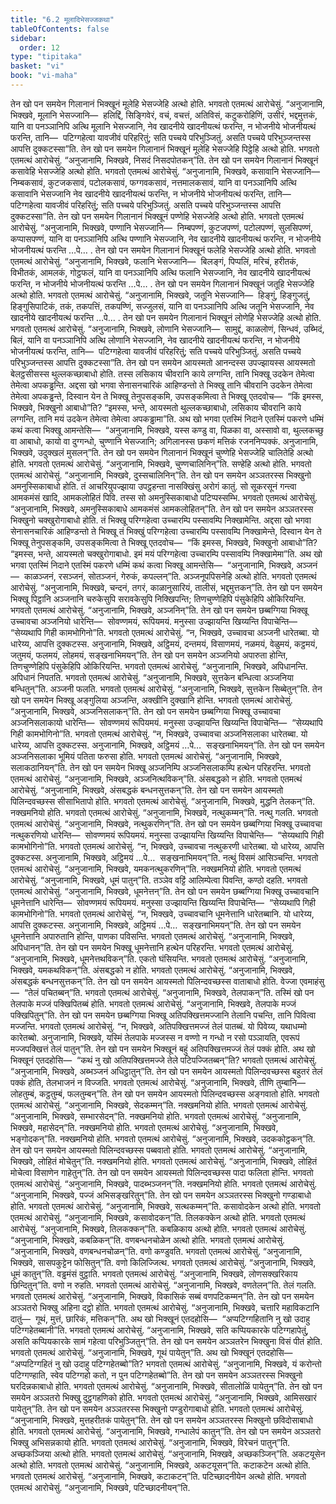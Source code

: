 ```yaml
---
title: "6.2 मूलादिभेसज्जकथा"
tableOfContents: false
sidebar:
  order: 12
type: "tipitaka"
basket: "vi"
book: "vi-maha"
---
```



<DynamicBreadcrumb />

<Division number="263" book="vi-maha">

<Paragraph number="1203" book="vi-maha">
तेन खो पन समयेन गिलानानं भिक्खूनं मूलेहि भेसज्जेहि अत्थो होति. भगवतो एतमत्थं आरोचेसुं. “अनुजानामि, भिक्खवे, मूलानि भेसज्जानि—  हलिद्दिं, सिङ्गिवेरं, वचं, वचत्तं, अतिविसं, कटुकरोहिणिं, उसीरं, भद्दमुत्तकं, यानि वा पनञ्ञानिपि अत्थि मूलानि भेसज्जानि, नेव खादनीये खादनीयत्थं फरन्ति, न भोजनीये भोजनीयत्थं फरन्ति, तानि—  पटिग्गहेत्वा यावजीवं परिहरितुं; सति पच्चये परिभुञ्जितुं. असति पच्चये परिभुञ्जन्तस्स आपत्ति दुक्कटस्सा”ति.
</Paragraph>

<Paragraph number="1204" book="vi-maha">
तेन खो पन समयेन गिलानानं भिक्खूनं मूलेहि भेसज्जेहि पिट्ठेहि अत्थो होति. भगवतो एतमत्थं आरोचेसुं. “अनुजानामि, भिक्खवे, निसदं निसदपोतकन्”ति.
</Paragraph>

<Paragraph number="1205" book="vi-maha">
तेन खो पन समयेन गिलानानं भिक्खूनं कसावेहि भेसज्जेहि अत्थो होति. भगवतो एतमत्थं आरोचेसुं. “अनुजानामि, भिक्खवे, कसावानि भेसज्जानि—  निम्बकसावं, कुटजकसावं, पटोलकसावं, फग्गवकसावं, नत्तमालकसावं, यानि वा पनञ्ञानिपि अत्थि कसावानि भेसज्जानि नेव खादनीये खादनीयत्थं फरन्ति, न भोजनीये भोजनीयत्थं फरन्ति, तानि—  पटिग्गहेत्वा यावजीवं परिहरितुं; सति पच्चये परिभुञ्जितुं. असति पच्चये परिभुञ्जन्तस्स आपत्ति दुक्कटस्सा”ति.
</Paragraph>

<Paragraph number="1206" book="vi-maha">
तेन खो पन समयेन गिलानानं भिक्खूनं पण्णेहि भेसज्जेहि अत्थो होति. भगवतो एतमत्थं आरोचेसुं. “अनुजानामि, भिक्खवे, पण्णानि भेसज्जानि—  निम्बपण्णं, कुटजपण्णं, पटोलपण्णं, सुलसिपण्णं, कप्पासपण्णं, यानि वा पनञ्ञानिपि अत्थि पण्णानि भेसज्जानि, नेव खादनीये खादनीयत्थं फरन्ति, न भोजनीये भोजनीयत्थं फरन्ति …पे… .
</Paragraph>

<Paragraph number="1207" book="vi-maha">
तेन खो पन समयेन गिलानानं भिक्खूनं फलेहि भेसज्जेहि अत्थो होति. भगवतो एतमत्थं आरोचेसुं. “अनुजानामि, भिक्खवे, फलानि भेसज्जानि—  बिलङ्गं, पिप्पलिं, मरिचं, हरीतकं, विभीतकं, आमलकं, गोट्ठफलं, यानि वा पनञ्ञानिपि अत्थि फलानि भेसज्जानि, नेव खादनीये खादनीयत्थं फरन्ति, न भोजनीये भोजनीयत्थं फरन्ति …पे… .
</Paragraph>

<Paragraph number="1208" book="vi-maha">
तेन खो पन समयेन गिलानानं भिक्खूनं जतूहि भेसज्जेहि अत्थो होति. भगवतो एतमत्थं आरोचेसुं. “अनुजानामि, भिक्खवे, जतूनि भेसज्जानि—  हिङ्गुं, हिङ्गुजतुं, हिङ्गुसिपाटिकं, तकं, तकपत्तिं, तकपण्णिं, सज्जुलसं, यानि वा पनञ्ञानिपि अत्थि जतूनि भेसज्जानि, नेव खादनीये खादनीयत्थं फरन्ति …पे… .
</Paragraph>

<Paragraph number="1209" book="vi-maha">
तेन खो पन समयेन गिलानानं भिक्खूनं लोणेहि भेसज्जेहि अत्थो होति. भगवतो एतमत्थं आरोचेसुं. “अनुजानामि, भिक्खवे, लोणानि भेसज्जानि—  सामुद्दं, काळलोणं, सिन्धवं, उब्भिदं, बिलं, यानि वा पनञ्ञानिपि अत्थि लोणानि भेसज्जानि, नेव खादनीये खादनीयत्थं फरन्ति, न भोजनीये भोजनीयत्थं फरन्ति, तानि—  पटिग्गहेत्वा यावजीवं परिहरितुं; सति पच्चये परिभुञ्जितुं. असति पच्चये परिभुञ्जन्तस्स आपत्ति दुक्कटस्सा”ति.
</Paragraph>

</Division>
<Division number="264" book="vi-maha">

<Paragraph number="1210" book="vi-maha">
तेन खो पन समयेन आयस्मतो आनन्दस्स उपज्झायस्स आयस्मतो बेलट्ठसीसस्स थुल्लकच्छाबाधो होति. तस्स लसिकाय चीवरानि काये लग्गन्ति, तानि भिक्खू उदकेन तेमेत्वा तेमेत्वा अपकड्ढन्ति. अद्दसा खो भगवा सेनासनचारिकं आहिण्डन्तो ते भिक्खू तानि चीवरानि उदकेन तेमेत्वा तेमेत्वा अपकड्ढन्ते, दिस्वान येन ते भिक्खू तेनुपसङ्कमि, उपसङ्कमित्वा ते भिक्खू एतदवोच—  “किं इमस्स, भिक्खवे, भिक्खुनो आबाधो”ति? “इमस्स, भन्ते, आयस्मतो थुल्लकच्छाबाधो, लसिकाय चीवरानि काये लग्गन्ति, तानि मयं उदकेन तेमेत्वा तेमेत्वा अपकड्ढामा”ति. अथ खो भगवा एतस्मिं निदाने एतस्मिं पकरणे धम्मिं कथं कत्वा भिक्खू आमन्तेसि—  “अनुजानामि, भिक्खवे, यस्स कण्डु वा, पिळका वा, अस्सावो वा, थुल्लकच्छु वा आबाधो, कायो वा दुग्गन्धो, चुण्णानि भेसज्जानि; अगिलानस्स छकणं मत्तिकं रजननिप्पक्कं. अनुजानामि, भिक्खवे, उदुक्खलं मुसलन्”ति.
</Paragraph>

<Paragraph number="1211" book="vi-maha">
तेन खो पन समयेन गिलानानं भिक्खूनं चुण्णेहि भेसज्जेहि चालितेहि अत्थो होति. भगवतो एतमत्थं आरोचेसुं. “अनुजानामि, भिक्खवे, चुण्णचालिनिन्”ति. सण्हेहि अत्थो होति. भगवतो एतमत्थं आरोचेसुं. “अनुजानामि, भिक्खवे, दुस्सचालिनिन्”ति.
</Paragraph>

<Paragraph number="1212" book="vi-maha">
तेन खो पन समयेन अञ्ञतरस्स भिक्खुनो अमनुस्सिकाबाधो होति. तं आचरियुपज्झाया उपट्ठहन्ता नासक्खिंसु अरोगं कातुं. सो सूकरसूनं गन्त्वा आमकमंसं खादि, आमकलोहितं पिवि. तस्स सो अमनुस्सिकाबाधो पटिप्पस्सम्भि. भगवतो एतमत्थं आरोचेसुं. “अनुजानामि, भिक्खवे, अमनुस्सिकाबाधे आमकमंसं आमकलोहितन्”ति.
</Paragraph>

</Division>
<Division number="265" book="vi-maha">

<Paragraph number="1213" book="vi-maha">
तेन खो पन समयेन अञ्ञतरस्स भिक्खुनो चक्खुरोगाबाधो होति. तं भिक्खू परिग्गहेत्वा उच्चारम्पि पस्सावम्पि निक्खामेन्ति. अद्दसा खो भगवा सेनासनचारिकं आहिण्डन्तो ते भिक्खू तं भिक्खुं परिग्गहेत्वा उच्चारम्पि पस्सावम्पि निक्खामेन्ते, दिस्वान येन ते भिक्खू तेनुपसङ्कमि, उपसङ्कमित्वा ते भिक्खू एतदवोच—  “किं इमस्स, भिक्खवे, भिक्खुनो आबाधो”ति? “इमस्स, भन्ते, आयस्मतो चक्खुरोगाबाधो. इमं मयं परिग्गहेत्वा उच्चारम्पि पस्सावम्पि निक्खामेमा”ति. अथ खो भगवा एतस्मिं निदाने एतस्मिं पकरणे धम्मिं कथं कत्वा भिक्खू आमन्तेसि—  “अनुजानामि, भिक्खवे, अञ्जनं—  काळञ्जनं, रसञ्जनं, सोतञ्जनं, गेरुकं, कपल्लन्”ति. अञ्जनूपपिसनेहि अत्थो होति. भगवतो एतमत्थं आरोचेसुं. “अनुजानामि, भिक्खवे, चन्दनं, तगरं, काळानुसारियं, तालीसं, भद्दमुत्तकन्”ति. तेन खो पन समयेन भिक्खू पिट्ठानि अञ्जनानि चरुकेसुपि सरावकेसुपि निक्खिपन्ति; तिणचुण्णेहिपि पंसुकेहिपि ओकिरियन्ति. भगवतो एतमत्थं आरोचेसुं. “अनुजानामि, भिक्खवे, अञ्जनिन्”ति.
</Paragraph>

<Paragraph number="1214" book="vi-maha">
तेन खो पन समयेन छब्बग्गिया भिक्खू उच्चावचा अञ्जनियो धारेन्ति—  सोवण्णमयं, रूपियमयं. मनुस्सा उज्झायन्ति खिय्यन्ति विपाचेन्ति—  “सेय्यथापि गिही कामभोगिनो”ति. भगवतो एतमत्थं आरोचेसुं. “न, भिक्खवे, उच्चावचा अञ्जनी धारेतब्बा. यो धारेय्य, आपत्ति दुक्कटस्स. अनुजानामि, भिक्खवे, अट्ठिमयं, दन्तमयं, विसाणमयं, नळमयं, वेळुमयं, कट्ठमयं, जतुमयं, फलमयं, लोहमयं, सङ्खनाभिमयन्”ति.
</Paragraph>

<Paragraph number="1215" book="vi-maha">
तेन खो पन समयेन अञ्जनियो अपारुता होन्ति, तिणचुण्णेहिपि पंसुकेहिपि ओकिरियन्ति. भगवतो एतमत्थं आरोचेसुं. “अनुजानामि, भिक्खवे, अपिधानन्ति. अपिधानं निपतति. भगवतो एतमत्थं आरोचेसुं. “अनुजानामि, भिक्खवे, सुत्तकेन बन्धित्वा अञ्जनिया बन्धितुन्”ति. अञ्जनी फलति. भगवतो एतमत्थं आरोचेसुं. “अनुजानामि, भिक्खवे, सुत्तकेन सिब्बेतुन्”ति.
</Paragraph>

<Paragraph number="1216" book="vi-maha">
तेन खो पन समयेन भिक्खू अङ्गुलिया अञ्जन्ति, अक्खीनि दुक्खानि होन्ति. भगवतो एतमत्थं आरोचेसुं. “अनुजानामि, भिक्खवे, अञ्जनिसलाकन्”ति.
</Paragraph>

<Paragraph number="1217" book="vi-maha">
तेन खो पन समयेन छब्बग्गिया भिक्खू उच्चावचा अञ्जनिसलाकायो धारेन्ति—  सोवण्णमयं रूपियमयं. मनुस्सा उज्झायन्ति खिय्यन्ति विपाचेन्ति—  “सेय्यथापि गिही कामभोगिनो”ति. भगवतो एतमत्थं आरोचेसुं. “न, भिक्खवे, उच्चावचा अञ्जनिसलाका धारेतब्बा. यो धारेय्य, आपत्ति दुक्कटस्स. अनुजानामि, भिक्खवे, अट्ठिमयं …पे…  सङ्खनाभिमयन्”ति.
</Paragraph>

<Paragraph number="1218" book="vi-maha">
तेन खो पन समयेन अञ्जनिसलाका भूमियं पतिता फरुसा होति. भगवतो एतमत्थं आरोचेसुं. “अनुजानामि, भिक्खवे, सलाकठानियन्”ति.
</Paragraph>

<Paragraph number="1219" book="vi-maha">
तेन खो पन समयेन भिक्खू अञ्जनिम्पि अञ्जनिसलाकम्पि हत्थेन परिहरन्ति. भगवतो एतमत्थं आरोचेसुं. “अनुजानामि, भिक्खवे, अञ्जनित्थविकन्”ति. अंसबद्धको न होति. भगवतो एतमत्थं आरोचेसुं. “अनुजानामि, भिक्खवे, अंसबद्धकं बन्धनसुत्तकन्”ति.
</Paragraph>

</Division>
<Division number="266" book="vi-maha">

<Paragraph number="1220" book="vi-maha">
तेन खो पन समयेन आयस्मतो पिलिन्दवच्छस्स सीसाभितापो होति. भगवतो एतमत्थं आरोचेसुं. “अनुजानामि, भिक्खवे, मुद्धनि तेलकन्”ति. नक्खमनियो होति. भगवतो एतमत्थं आरोचेसुं. “अनुजानामि, भिक्खवे, नत्थुकम्मन्”ति. नत्थु गलति. भगवतो एतमत्थं आरोचेसुं. “अनुजानामि, भिक्खवे, नत्थुकरणिन्”ति.
</Paragraph>

<Paragraph number="1221" book="vi-maha">
तेन खो पन समयेन छब्बग्गिया भिक्खू उच्चावचा नत्थुकरणियो धारेन्ति—  सोवण्णमयं रूपियमयं. मनुस्सा उज्झायन्ति खिय्यन्ति विपाचेन्ति—  “सेय्यथापि गिही कामभोगिनो”ति. भगवतो एतमत्थं आरोचेसुं. “न, भिक्खवे, उच्चावचा नत्थुकरणी धारेतब्बा. यो धारेय्य, आपत्ति दुक्कटस्स. अनुजानामि, भिक्खवे, अट्ठिमयं …पे…  सङ्खनाभिमयन्”ति. नत्थुं विसमं आसिञ्चन्ति. भगवतो एतमत्थं आरोचेसुं. “अनुजानामि, भिक्खवे, यमकनत्थुकरणिन्”ति. नक्खमनियो होति. भगवतो एतमत्थं आरोचेसुं. “अनुजानामि, भिक्खवे, धूमं पातुन्”ति. तञ्ञेव वट्टिं आलिम्पेत्वा पिवन्ति, कण्ठो दहति. भगवतो एतमत्थं आरोचेसुं. “अनुजानामि, भिक्खवे, धूमनेत्तन्”ति.
</Paragraph>

<Paragraph number="1222" book="vi-maha">
तेन खो पन समयेन छब्बग्गिया भिक्खू उच्चावचानि धूमनेत्तानि धारेन्ति—  सोवण्णमयं रूपियमयं. मनुस्सा उज्झायन्ति खिय्यन्ति विपाचेन्ति—  “सेय्यथापि गिही कामभोगिनो”ति. भगवतो एतमत्थं आरोचेसुं. “न, भिक्खवे, उच्चावचानि धूमनेत्तानि धारेतब्बानि. यो धारेय्य, आपत्ति दुक्कटस्स. अनुजानामि, भिक्खवे, अट्ठिमयं …पे…  सङ्खनाभिमयन्”ति.
</Paragraph>

<Paragraph number="1223" book="vi-maha">
तेन खो पन समयेन धूमनेत्तानि अपारुतानि होन्ति, पाणका पविसन्ति. भगवतो एतमत्थं आरोचेसुं. “अनुजानामि, भिक्खवे, अपिधानन्”ति.
</Paragraph>

<Paragraph number="1224" book="vi-maha">
तेन खो पन समयेन भिक्खू धूमनेत्तानि हत्थेन परिहरन्ति. भगवतो एतमत्थं आरोचेसुं. “अनुजानामि, भिक्खवे, धूमनेत्तथविकन्”ति. एकतो घंसियन्ति. भगवतो एतमत्थं आरोचेसुं. “अनुजानामि, भिक्खवे, यमकथविकन्”ति. अंसबद्धको न होति. भगवतो एतमत्थं आरोचेसुं. “अनुजानामि, भिक्खवे, अंसबद्धकं बन्धनसुत्तकन्”ति.
</Paragraph>

</Division>
<Division number="267" book="vi-maha">

<Paragraph number="1225" book="vi-maha">
तेन खो पन समयेन आयस्मतो पिलिन्दवच्छस्स वाताबाधो होति. वेज्जा एवमाहंसु—  “तेलं पचितब्बन्”ति. भगवतो एतमत्थं आरोचेसुं. “अनुजानामि, भिक्खवे, तेलपाकन्”ति. तस्मिं खो पन तेलपाके मज्जं पक्खिपितब्बं होति. भगवतो एतमत्थं आरोचेसुं. “अनुजानामि, भिक्खवे, तेलपाके मज्जं पक्खिपितुन्”ति.
</Paragraph>

<Paragraph number="1226" book="vi-maha">
तेन खो पन समयेन छब्बग्गिया भिक्खू अतिपक्खित्तमज्जानि तेलानि पचन्ति, तानि पिवित्वा मज्जन्ति. भगवतो एतमत्थं आरोचेसुं. “न, भिक्खवे, अतिपक्खित्तमज्जं तेलं पातब्बं. यो पिवेय्य, यथाधम्मो कारेतब्बो. अनुजानामि, भिक्खवे, यस्मिं तेलपाके मज्जस्स न वण्णो न गन्धो न रसो पञ्ञायति, एवरूपं मज्जपक्खित्तं तेलं पातुन्”ति.
</Paragraph>

<Paragraph number="1227" book="vi-maha">
तेन खो पन समयेन भिक्खूनं बहुं अतिपक्खित्तमज्जं तेलं पक्कं होति. अथ खो भिक्खूनं एतदहोसि—  “कथं नु खो अतिपक्खित्तमज्जे तेले पटिपज्जितब्बन्”ति? भगवतो एतमत्थं आरोचेसुं. “अनुजानामि, भिक्खवे, अब्भञ्जनं अधिट्ठातुन्”ति.
</Paragraph>

<Paragraph number="1228" book="vi-maha">
तेन खो पन समयेन आयस्मतो पिलिन्दवच्छस्स बहुतरं तेलं पक्कं होति, तेलभाजनं न विज्जति. भगवतो एतमत्थं आरोचेसुं. “अनुजानामि, भिक्खवे, तीणि तुम्बानि—  लोहतुम्बं, कट्ठतुम्बं, फलतुम्बन्”ति.
</Paragraph>

<Paragraph number="1229" book="vi-maha">
तेन खो पन समयेन आयस्मतो पिलिन्दवच्छस्स अङ्गवातो होति. भगवतो एतमत्थं आरोचेसुं. “अनुजानामि, भिक्खवे, सेदकम्मन्”ति. नक्खमनियो होति. भगवतो एतमत्थं आरोचेसुं. “अनुजानामि, भिक्खवे, सम्भारसेदन्”ति. नक्खमनियो होति. भगवतो एतमत्थं आरोचेसुं. “अनुजानामि, भिक्खवे, महासेदन्”ति. नक्खमनियो होति. भगवतो एतमत्थं आरोचेसुं. “अनुजानामि, भिक्खवे, भङ्गोदकन्”ति. नक्खमनियो होति. भगवतो एतमत्थं आरोचेसुं. “अनुजानामि, भिक्खवे, उदककोट्ठकन्”ति.
</Paragraph>

<Paragraph number="1230" book="vi-maha">
तेन खो पन समयेन आयस्मतो पिलिन्दवच्छस्स पब्बवातो होति. भगवतो एतमत्थं आरोचेसुं. “अनुजानामि, भिक्खवे, लोहितं मोचेतुन्”ति. नक्खमनियो होति. भगवतो एतमत्थं आरोचेसुं. “अनुजानामि, भिक्खवे, लोहितं मोचेत्वा विसाणेन गाहेतुन्”ति.
</Paragraph>

<Paragraph number="1231" book="vi-maha">
तेन खो पन समयेन आयस्मतो पिलिन्दवच्छस्स पादा फलिता होन्ति. भगवतो एतमत्थं आरोचेसुं. “अनुजानामि, भिक्खवे, पादब्भञ्जनन्”ति. नक्खमनियो होति. भगवतो एतमत्थं आरोचेसुं. “अनुजानामि, भिक्खवे, पज्जं अभिसङ्खरितुन्”ति.
</Paragraph>

<Paragraph number="1232" book="vi-maha">
तेन खो पन समयेन अञ्ञतरस्स भिक्खुनो गण्डाबाधो होति. भगवतो एतमत्थं आरोचेसुं. “अनुजानामि, भिक्खवे, सत्थकम्मन्”ति. कसावोदकेन अत्थो होति. भगवतो एतमत्थं आरोचेसुं. “अनुजानामि, भिक्खवे, कसावोदकन्”ति. तिलकक्केन अत्थो होति. भगवतो एतमत्थं आरोचेसुं. “अनुजानामि, भिक्खवे, तिलकक्कन्”ति. कबळिकाय अत्थो होति. भगवतो एतमत्थं आरोचेसुं. “अनुजानामि, भिक्खवे, कबळिकन्”ति. वणबन्धनचोळेन अत्थो होति. भगवतो एतमत्थं आरोचेसुं. “अनुजानामि, भिक्खवे, वणबन्धनचोळन्”ति. वणो कण्डुवति. भगवतो एतमत्थं आरोचेसुं. “अनुजानामि, भिक्खवे, सासपकुट्टेन फोसितुन्”ति. वणो किलिज्जित्थ. भगवतो एतमत्थं आरोचेसुं. “अनुजानामि, भिक्खवे, धूमं कातुन्”ति. वड्ढमंसं वुट्ठाति. भगवतो एतमत्थं आरोचेसुं. “अनुजानामि, भिक्खवे, लोणसक्खरिकाय छिन्दितुन्”ति. वणो न रुहति. भगवतो एतमत्थं आरोचेसुं. “अनुजानामि, भिक्खवे, वणतेलन्”ति. तेलं गलति. भगवतो एतमत्थं आरोचेसुं. “अनुजानामि, भिक्खवे, विकासिकं सब्बं वणपटिकम्मन्”ति.
</Paragraph>

</Division>
<Division number="268" book="vi-maha">

<Paragraph number="1233" book="vi-maha">
तेन खो पन समयेन अञ्ञतरो भिक्खु अहिना दट्ठो होति. भगवतो एतमत्थं आरोचेसुं. “अनुजानामि, भिक्खवे, चत्तारि महाविकटानि दातुं—  गूथं, मुत्तं, छारिकं, मत्तिकन्”ति. अथ खो भिक्खूनं एतदहोसि—  “अप्पटिग्गहितानि नु खो उदाहु पटिग्गहेतब्बानी”ति. भगवतो एतमत्थं आरोचेसुं. “अनुजानामि, भिक्खवे, सति कप्पियकारके पटिग्गहापेतुं, असति कप्पियकारके सामं गहेत्वा परिभुञ्जितुन्”ति.
</Paragraph>

<Paragraph number="1234" book="vi-maha">
तेन खो पन समयेन अञ्ञतरेन भिक्खुना विसं पीतं होति. भगवतो एतमत्थं आरोचेसुं. “अनुजानामि, भिक्खवे, गूथं पायेतुन्”ति. अथ खो भिक्खूनं एतदहोसि—  “अप्पटिग्गहितं नु खो उदाहु पटिग्गहेतब्बो”ति? भगवतो एतमत्थं आरोचेसुं. “अनुजानामि, भिक्खवे, यं करोन्तो पटिग्गण्हाति, स्वेव पटिग्गहो कतो, न पुन पटिग्गहेतब्बो”ति.
</Paragraph>

</Division>
<Division number="269" book="vi-maha">

<Paragraph number="1235" book="vi-maha">
तेन खो पन समयेन अञ्ञतरस्स भिक्खुनो घरदिन्नकाबाधो होति. भगवतो एतमत्थं आरोचेसुं. “अनुजानामि, भिक्खवे, सीतालोळिं पायेतुन्”ति.
</Paragraph>

<Paragraph number="1236" book="vi-maha">
तेन खो पन समयेन अञ्ञतरो भिक्खु दुट्ठगहणिको होति. भगवतो एतमत्थं आरोचेसुं. “अनुजानामि, भिक्खवे, आमिसखारं पायेतुन्”ति.
</Paragraph>

<Paragraph number="1237" book="vi-maha">
तेन खो पन समयेन अञ्ञतरस्स भिक्खुनो पण्डुरोगाबाधो होति. भगवतो एतमत्थं आरोचेसुं. “अनुजानामि, भिक्खवे, मुत्तहरीतकं पायेतुन्”ति.
</Paragraph>

<Paragraph number="1238" book="vi-maha">
तेन खो पन समयेन अञ्ञतरस्स भिक्खुनो छविदोसाबाधो होति. भगवतो एतमत्थं आरोचेसुं. “अनुजानामि, भिक्खवे, गन्धालेपं कातुन्”ति.
</Paragraph>

<Paragraph number="1239" book="vi-maha">
तेन खो पन समयेन अञ्ञतरो भिक्खु अभिसन्नकायो होति. भगवतो एतमत्थं आरोचेसुं. “अनुजानामि, भिक्खवे, विरेचनं पातुन्”ति. अच्छकञ्जिया अत्थो होति. भगवतो एतमत्थं आरोचेसुं. “अनुजानामि, भिक्खवे, अच्छकञ्जिन्”ति. अकटयूसेन अत्थो होति. भगवतो एतमत्थं आरोचेसुं. “अनुजानामि, भिक्खवे, अकटयूसन्”ति. कटाकटेन अत्थो होति. भगवतो एतमत्थं आरोचेसुं. “अनुजानामि, भिक्खवे, कटाकटन्”ति. पटिच्छादनीयेन अत्थो होति. भगवतो एतमत्थं आरोचेसुं. “अनुजानामि, भिक्खवे, पटिच्छादनीयन्”ति.
</Paragraph>
</Division>